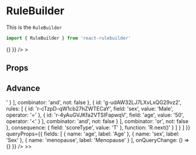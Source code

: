 

<Meta title='Components/RuleBuilder' component={RuleBuilder} />

# RuleBuilder

This is the `RuleBuilder`

```jsx
import { RuleBuilder } from 'react-rulebuilder'
```

<Preview withSource='open'>
  <Story name='Default'>
    <RuleBuilder
      queryProps={{
        fields: [{ name: 'age', label: 'Age' }],
        onQueryChange: () => {}
      }}
    />
    >
  </Story>
</Preview>

## Props

<Props of={RuleBuilder} />

## Advance

<Preview withSource='open'>
  <Story name='Advance'>
    <RuleBuilder
      inputData={{
        groups: [
          {
            id: 'Oqpu5t0lHN6dqZCPSXFov',
            rules: [
              {
                id: 'LTEAHDME9MCWKEmYRBGbm',
                priority: 100,
                condition: {
                  id: 'qOMyWGupsLapNZZi9Vq15',
                  rules: [
                    {
                      id: 'g-nQ6H27iP_uqD0mWTwX_Wu',
                      rules: [
                        {
                          id: 'r-uymFnsXIl_6-MCwKI5o-7',
                          field: 'sex',
                          value: 'Female',
                          operator: '='
                        },
                        {
                          id: 'r-aUMdryzPnTikXW3HekhY0',
                          field: 'menopause',
                          value: '0',
                          operator: '>'
                        }
                      ],
                      combinator: 'and',
                      not: false
                    },
                    {
                      id: 'g-udAW32LJ7LXvLxQG29vz2',
                      rules: [
                        {
                          id: 'r-cTzpD-qW1cb27hZWTECaY',
                          field: 'sex',
                          value: 'Male',
                          operator: '='
                        },
                        {
                          id: 'r-4yAuGVJKfa2VTSIFapwqV',
                          field: 'age',
                          value: '50',
                          operator: '<'
                        }
                      ],
                      combinator: 'and',
                      not: false
                    }
                  ],
                  combinator: 'or',
                  not: false
                },
                consequence: {
                  field: 'scoreType',
                  value: 'T'
                },
                function: 'R.next()'
              }
            ]
          }
        ]
      }}
      queryProps={{
        fields: [
          { name: 'age', label: 'Age' },
          { name: 'sex', label: 'Sex' },
          { name: 'menopause', label: 'Menopause' }
        ],
        onQueryChange: () => {}
      }}
    />
    >>
  </Story>
</Preview>
